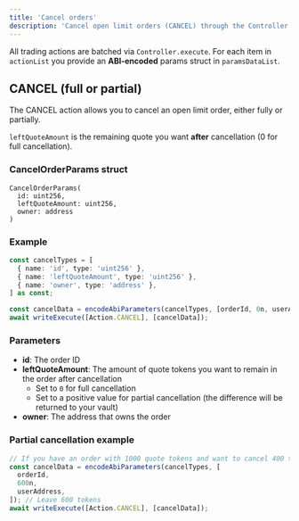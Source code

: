 ```yaml
---
title: 'Cancel orders'
description: 'Cancel open limit orders (CANCEL) through the Controller.execute batching API.'
---
```


All trading actions are batched via `Controller.execute`. For each item in `actionList` you provide an **ABI‑encoded** params struct in `paramsDataList`.

## CANCEL (full or partial)

The CANCEL action allows you to cancel an open limit order, either fully or partially.

`leftQuoteAmount` is the remaining quote you want **after** cancellation (0 for full cancellation).

### CancelOrderParams struct

```
CancelOrderParams(
  id: uint256,
  leftQuoteAmount: uint256,
  owner: address
)
```

### Example

```ts
const cancelTypes = [
  { name: 'id', type: 'uint256' },
  { name: 'leftQuoteAmount', type: 'uint256' },
  { name: 'owner', type: 'address' },
] as const;

const cancelData = encodeAbiParameters(cancelTypes, [orderId, 0n, userAddress]);
await writeExecute([Action.CANCEL], [cancelData]);
```

### Parameters

- **id**: The order ID
- **leftQuoteAmount**: The amount of quote tokens you want to remain in the order after cancellation
  - Set to `0` for full cancellation
  - Set to a positive value for partial cancellation (the difference will be returned to your vault)
- **owner**: The address that owns the order

### Partial cancellation example

```ts
// If you have an order with 1000 quote tokens and want to cancel 400 tokens:
const cancelData = encodeAbiParameters(cancelTypes, [
  orderId,
  600n,
  userAddress,
]); // Leave 600 tokens
await writeExecute([Action.CANCEL], [cancelData]);
```
